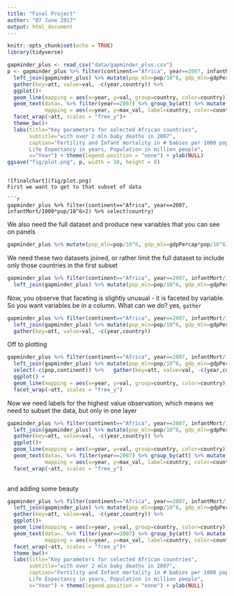 ```yaml
---
title: "Final Project"
author: "07 June 2017"
output: html_document
---
```


```r
knitr::opts_chunk$set(echo = TRUE)
library(tidyverse)
```

```r
gapminder_plus <- read_csv("data/gapminder_plus.csv")
p <- gapminder_plus %>% filter(continent=="Africa", year==2007, infantMort/1000*pop/10^6>2) %>% select(country) %>% 
  left_join(gapminder_plus) %>% mutate(pop_mln=pop/10^6, gdp_mln=gdpPercap*pop/10^6) %>% select(-c(pop,continent)) %>% 
  gather(key=att, value=val, -c(year,country)) %>% 
  ggplot()+
  geom_line(mapping = aes(x=year, y=val, group=country, color=country))+
  geom_text(data=. %>% filter(year==2007) %>% group_by(att) %>% mutate(max_val=max(val)) %>% filter(val==max_val),
            mapping = aes(x=year, y=max_val, label=country, color=country), hjust="right")+
  facet_wrap(~att, scales = "free_y")+
  theme_bw()+
  labs(title="Key parameters for selected African countries",
       subtitle="with over 2 mln baby deaths in 2007",
       caption="Fertility and Infant mortality in # babies per 1000 population, GDP in USD mln, GDP per capita in USD, 
       Life Expectancy in years, Population in million people",
       x="Year") + theme(legend.position = "none") + ylab(NULL)
ggsave("fig/plot.png", p, width = 10, height = 8)
```
```

![finalchart](fig/plot.png)
First we want to get to that subset of data

```r
gapminder_plus %>% filter(continent=="Africa", year==2007, infantMort/1000*pop/10^6>2) %>% select(country)
```

We also need the full dataset and produce new variables that you can see on panels

```r
gapminder_plus %>% mutate(pop_mln=pop/10^6, gdp_mln=gdpPercap*pop/10^6)
```

We need these two datasets joined, or rather limit the full dataset to include only those countries in the first subset

```r
gapminder_plus %>% filter(continent=="Africa", year==2007, infantMort/1000*pop/10^6>2) %>% select(country) %>% 
  left_join(gapminder_plus) %>% mutate(pop_mln=pop/10^6, gdp_mln=gdpPercap*pop/10^6) %>% select(-c(pop,continent)) 
```

Now, you observe that faceting is slightly unusual - it is faceted by variable. So you want variables be in a column. What can we do? yes, `gather`

```r
gapminder_plus %>% filter(continent=="Africa", year==2007, infantMort/1000*pop/10^6>2) %>% select(country) %>% 
  left_join(gapminder_plus) %>% mutate(pop_mln=pop/10^6, gdp_mln=gdpPercap*pop/10^6) %>% select(-c(pop,continent)) %>% 
  gather(key=att, value=val, -c(year,country))
```

Off to plotting

```r
gapminder_plus %>% filter(continent=="Africa", year==2007, infantMort/1000*pop/10^6>2) %>% select(country) %>% 
  left_join(gapminder_plus) %>% mutate(pop_mln=pop/10^6, gdp_mln=gdpPercap*pop/10^6) %>% 
  select(-c(pop,continent)) %>%   gather(key=att, value=val, -c(year,country)) %>% 
  ggplot() +
  geom_line(mapping = aes(x=year, y=val, group=country, color=country)) +
  facet_wrap(~att, scales = "free_y")
```

Now we need labels for the highest value observation, which means we need to subset the data, but only in one layer

```r
gapminder_plus %>% filter(continent=="Africa", year==2007, infantMort/1000*pop/10^6>2) %>% select(country) %>% 
  left_join(gapminder_plus) %>% mutate(pop_mln=pop/10^6, gdp_mln=gdpPercap*pop/10^6) %>% select(-c(pop,continent)) %>% 
  gather(key=att, value=val, -c(year,country)) %>% 
  ggplot()+
  geom_line(mapping = aes(x=year, y=val, group=country, color=country))+
  geom_text(data=. %>% filter(year==2007) %>% group_by(att) %>% mutate(max_val=max(val)) %>% filter(val==max_val),
            mapping = aes(x=year, y=max_val, label=country, color=country), hjust="right")+
  facet_wrap(~att, scales = "free_y")
  
```


and adding some beauty

```r
gapminder_plus %>% filter(continent=="Africa", year==2007, infantMort/1000*pop/10^6>2) %>% select(country) %>% 
  left_join(gapminder_plus) %>% mutate(pop_mln=pop/10^6, gdp_mln=gdpPercap*pop/10^6) %>% select(-c(pop,continent)) %>% 
  gather(key=att, value=val, -c(year,country)) %>% 
  ggplot()+
  geom_line(mapping = aes(x=year, y=val, group=country, color=country))+
  geom_text(data=. %>% filter(year==2007) %>% group_by(att) %>% mutate(max_val=max(val)) %>% filter(val==max_val),
            mapping = aes(x=year, y=max_val, label=country, color=country), hjust="right")+
  facet_wrap(~att, scales = "free_y")+
  theme_bw()+
  labs(title="Key parameters for selected African countries",
       subtitle="with over 2 mln baby deaths in 2007",
       caption="Fertility and Infant mortality in # babies per 1000 population, GDP in USD mln, GDP per capita in USD, 
       Life Expectancy in years, Population in million people",
       x="Year") + theme(legend.position = "none") + ylab(NULL)
```


